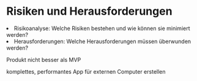 # Risiken und Herausforderungen

<li>Risikoanalyse: Welche Risiken bestehen und wie können sie minimiert werden?</li>
<li>Herausforderungen: Welche Herausforderungen müssen überwunden werden?</li>

Produkt nicht besser als MVP

komplettes, performantes App für externen Computer erstellen